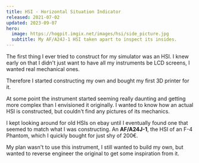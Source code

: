 ```yaml
---
title: HSI - Horizontal Situation Indicator
released: 2021-07-02
updated: 2023-09-07
hero:
  image: https://hogpit.imgix.net/images/hsi/side_picture.jpg
  subtitle: My AF/A24J-1 HSI taken apart to inspect its insides.
---
```


The first thing I ever tried to construct for my simulator was an HSI. I knew early on that I didn't just want to have all my instruments be LCD screens, I wanted real mechanical ones.

Therefore I started constructing my own and bought my first 3D printer for it.

At some point the instrument started seeming really daunting and getting more complex than I envisioned it originally. I wanted to know how an actual HSI is constructed, but couldn't find any pictures of its mechanics.

I kept looking around for old HSIs on ebay until I eventually found one that seemed to match what I was constructing. An **AF/A24J-1**, the HSI of an F-4 Phantom, which I quickly bought for just shy of 200€.

My plan wasn't to use this instrument, I still wanted to build my own, but wanted to reverse engineer the original to get some inspiration from it.
